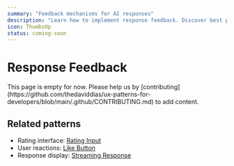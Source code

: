 ```yaml
---
summary: "Feedback mechanisms for AI responses"
description: "Learn how to implement response feedback. Discover best practices for ratings, regeneration, and improvement signals."
icon: ThumbsUp
status: coming-soon
---
```



# Response Feedback

<Callout type="warning">
  This page is empty for now. Please help us by
  [contributing](https://github.com/thedaviddias/ux-patterns-for-developers/blob/main/.github/CONTRIBUTING.md)
  to add content.
</Callout>

## Related patterns

- Rating interface: [Rating Input](/patterns/forms/rating-input)
- User reactions: [Like Button](/patterns/social/like-button)
- Response display: [Streaming Response](/patterns/ai-intelligence/streaming-response)